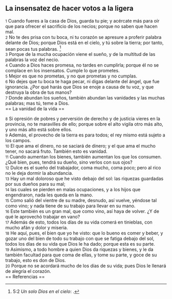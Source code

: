 == La insensatez de hacer votos a la ligera ==

{{anchor|1}} <small>1</small> Cuando fueres a la casa de Dios, guarda tu pie; y acércate más para oír que para ofrecer el sacrificio de los necios; porque no saben que hacen mal.<br>
{{anchor|2}} <small>2</small> No te des prisa con tu boca, ni tu corazón se apresure a proferir palabra delante de Dios; porque Dios está en el cielo, y tú sobre la tierra; por tanto, sean pocas tus palabras. <ref>5:2 ''Un solo Dios en el cielo'': {{lib|LU|79|1|9}}.</ref><br>
{{anchor|3}} <small>3</small> Porque de la mucha ocupación viene el sueño, y de la multitud de las palabras la voz del necio.<br>
{{anchor|4}} <small>4</small> Cuando a Dios haces promesa, no tardes en cumplirla; porque él no se complace en los insensatos. Cumple lo que prometes.<br>
{{anchor|5}} <small>5</small> Mejor es que no prometas, y no que prometas y no cumplas.<br>
{{anchor|6}} <small>6</small> No dejes que tu boca te haga pecar, ni digas delante del ángel, que fue ignorancia. ¿Por qué harás que Dios se enoje a causa de tu voz, y que destruya la obra de tus manos?<br>
{{anchor|7}} <small>7</small> Donde abundan los sueños, también abundan las vanidades y las muchas palabras; mas tú, teme a Dios.<br>
== La vanidad de la vida ==

{{anchor|8}} <small>8</small> Si opresión de pobres y perversión de derecho y de justicia vieres en la provincia, no te maravilles de ello; porque sobre el alto vigila otro más alto, y uno más alto está sobre ellos.<br>
{{anchor|9}} <small>9</small> Además, el provecho de la tierra es para todos; el rey mismo está sujeto a los campos.<br>
{{anchor|10}} <small>10</small> El que ama el dinero, no se saciará de dinero; y el que ama el mucho tener, no sacará fruto. También esto es vanidad.<br>
{{anchor|11}} <small>11</small> Cuando aumentan los bienes, también aumentan los que los consumen. ¿Qué bien, pues, tendrá su dueño, sino verlos con sus ojos?<br>
{{anchor|12}} <small>12</small> Dulce es el sueño del trabajador, coma mucho, coma poco; pero al rico no le deja dormir la abundancia.<br>
{{anchor|13}} <small>13</small> Hay un mal doloroso que he visto debajo del sol: las riquezas guardadas por sus dueños para su mal;<br>
{{anchor|14}} <small>14</small> las cuales se pierden en malas ocupaciones, y a los hijos que engendraron, nada les queda en la mano.<br>
{{anchor|15}} <small>15</small> Como salió del vientre de su madre, desnudo, así vuelve, yéndose tal como vino; y nada tiene de su trabajo para llevar en su mano.<br>
{{anchor|16}} <small>16</small> Este también es un gran mal, que como vino, así haya de volver. ¿Y de qué le aprovechó trabajar en vano?<br>
{{anchor|17}} <small>17</small> Además de esto, todos los días de su vida comerá en tinieblas, con mucho afán y dolor y miseria.<br>
{{anchor|18}} <small>18</small> He aquí, pues, el bien que yo he visto: que lo bueno es comer y beber, y gozar uno del bien de todo su trabajo con que se fatiga debajo del sol, todos los días de su vida que Dios le ha dado; porque esta es su parte.<br>
{{anchor|19}} <small>19</small> Asimismo, a todo hombre a quien Dios da riquezas y bienes, y le da también facultad para que coma de ellas, y tome su parte, y goce de su trabajo, esto es don de Dios.<br>
{{anchor|20}} <small>20</small> Porque no se acordará mucho de los días de su vida; pues Dios le llenará de alegría el corazón.<br>
== Referencias ==

<references />
